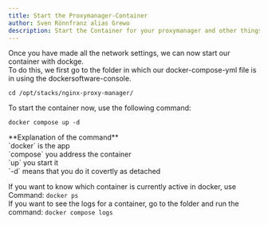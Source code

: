 ```yaml
---
title: Start the Proxymanager-Container
author: Sven Rönnfranz alias Grewo
description: Start the Container for your proxymanager and other things.
---
```



Once you have made all the network settings, we can now start our container with dockge.<br/>
To do this, we first go to the folder in which our docker-compose-yml file is in using the dockersoftware-console.

```
cd /opt/stacks/nginx-proxy-manager/
```

To start the container now, use the following command:
```
docker compose up -d
```

<Aside type="note">
**Explanation of the command**<br/>
`docker` is the app<br/>
`compose` you address the container<br/>
`up` you start it<br/>
`-d` means that you do it covertly as detached<br/>

If you want to know which container is currently active in docker, use Command: `docker ps`<br/>
If you want to see the logs for a container, go to the folder and run the command: `docker compose logs`
</Aside>
